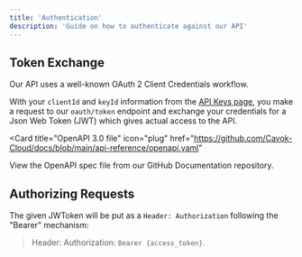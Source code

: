 ```yaml
---
title: 'Authentication'
description: 'Guide on how to authenticate against our API'
---
```


## Token Exchange

Our API uses a well-known OAuth 2 Client Credentials workflow.

With your `clientId` and `keyId` information from the [API Keys page](https://www.cavok.dev/admin/api),
you make a request to our `oauth/token` endpoint and exchange your credentials for a Json Web Token (JWT) which gives actual access to the API.

<Card
  title="OpenAPI 3.0 file"
  icon="plug"
  href="https://github.com/Cavok-Cloud/docs/blob/main/api-reference/openapi.yaml"
>
  View the OpenAPI spec file from our GitHub Documentation repository.
</Card>

## Authorizing Requests

The given JWToken will be put as a `Header: Authorization` following the "Bearer" mechanism:

> Header: Authorization: `Bearer {access_token}`.

